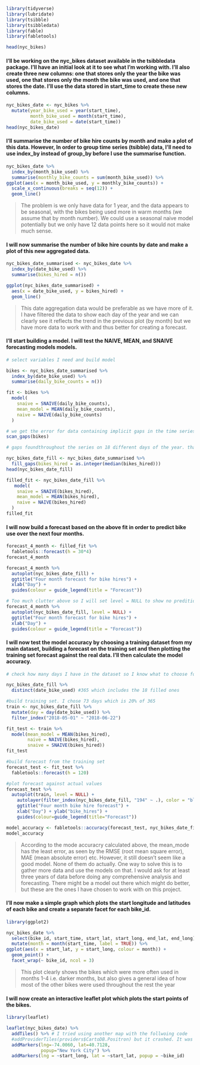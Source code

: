 


```r
library(tidyverse)
library(lubridate)
library(tsibble)
library(tsibbledata)
library(fable)
library(fabletools)
```


```r
head(nyc_bikes)
```


#### I'll be working on the nyc_bikes dataset available in the tsibbledata package. I'll have an initial look at it to see what I’m working with. I'll also create three new columns: one that stores only the year the bike was used, one that stores only the month the bike was used, and one that stores the date. I'll use the data stored in start_time to create these new columns.

```r
nyc_bikes_date <- nyc_bikes %>%
  mutate(year_bike_used = year(start_time),
         month_bike_used = month(start_time),
         date_bike_used = date(start_time))
head(nyc_bikes_date) 
```


#### I'll summarise the number of bike hire counts by month and make a plot of this data. However, In order to group time series (tsibble) data, I'll need to use index_by instead of group_by before I use the summarise function.


```r
nyc_bikes_date %>%
  index_by(month_bike_used) %>%
  summarise(monthly_bike_counts = sum(month_bike_used)) %>%
ggplot(aes(x = month_bike_used, y = monthly_bike_counts)) +
  scale_x_continuous(breaks = seq(12)) +
  geom_line()
```


> The problem is we only have data for 1 year, and the data appears to be seasonal, with the bikes being used more in warm months (we assume that by month number). We could use a seasonal naive model potentially but we only have 12 data points here so it would not make much sense.



#### I will now summarise the number of bike hire counts by date and make a plot of this new aggregated data.


```r
nyc_bikes_date_summarised <- nyc_bikes_date %>%
  index_by(date_bike_used) %>%
  summarise(bikes_hired = n())

ggplot(nyc_bikes_date_summarised) +
  aes(x = date_bike_used, y = bikes_hired) +
  geom_line()
```

> This date aggregation data would be preferable as we have more of it. I have filtered the data to show each day of the year and we can clearly see it reflects the trend in the previous plot (by month) but we have more data to work with and thus better for creating a forecast.


#### I'll start building a model. I will test the NAIVE, MEAN, and SNAIVE forecasting models models.


```r
# select variables I need and build model

bikes <- nyc_bikes_date_summarised %>%
  index_by(date_bike_used) %>%
  summarise(daily_bike_counts = n())

fit <- bikes %>%
  model(
    snaive = SNAIVE(daily_bike_counts),
    mean_model = MEAN(daily_bike_counts),
    naive = NAIVE(daily_bike_counts)
  )

```


```r
# we get the error for data containing implicit gaps in the time series. Let's see where these are.
scan_gaps(bikes)
```


```r
# gaps foundthroughout the series on 18 different days of the year. that is almost 3 weeks out of 52 so we can fill with the mean of the last observed value as the dates are not continuous, they are spread throughout the year. 

nyc_bikes_date_fill <- nyc_bikes_date_summarised %>%
  fill_gaps(bikes_hired = as.integer(median(bikes_hired)))
head(nyc_bikes_date_fill)
```


```r
filled_fit <- nyc_bikes_date_fill %>%
   model(
    snaive = SNAIVE(bikes_hired),
    mean_model = MEAN(bikes_hired),
    naive = NAIVE(bikes_hired)
  )
filled_fit
```




#### I will now build a forecast based on the above fit in order to predict bike use over the next four months. 

```r
forecast_4_month <- filled_fit %>%
  fabletools::forecast(h = 30*4)
forecast_4_month
```

```r
forecast_4_month %>%
  autoplot(nyc_bikes_date_fill) +
  ggtitle("Four month forecast for bike hires") +
  xlab("Day") +
  guides(colour = guide_legend(title = "Forecast"))
```


```r
# Too much clutter above so I will set level = NULL to show no predition intervals.
forecast_4_month %>%
  autoplot(nyc_bikes_date_fill, level = NULL) +
  ggtitle("Four month forecast for bike hires") +
  xlab("Day") +
  guides(colour = guide_legend(title = "Forecast"))
```



#### I will now test the model accuracy by choosing a training dataset from my main dataset, building a forecast on the training set and then plotting the training set forecast against the real data. I'll then calculate the model accuracy.



```r
# check how many days I have in the dataset so I know what to choose for the training dataset

nyc_bikes_date_fill %>%
  distinct(date_bike_used) #365 which includes the 18 filled ones
```



```r
#build training set. I chose 73 days which is 20% of 365
train <- nyc_bikes_date_fill %>%
  mutate(day = day(date_bike_used)) %>%
  filter_index("2018-05-01" ~ "2018-06-22")

fit_test <- train %>%
  model(mean_model = MEAN(bikes_hired),
        naive = NAIVE(bikes_hired),
        snaive = SNAIVE(bikes_hired))
fit_test
```


```r
#build forecast from the training set
forecast_test <- fit_test %>% 
  fabletools::forecast(h = 120)

#plot forecast against actual values
forecast_test %>%
  autoplot(train, level = NULL) +
    autolayer(filter_index(nyc_bikes_date_fill, "194" ~ .), color = "black") +
    ggtitle("Four month bike hire forecast") +
    xlab("Day") + ylab("bike_hires") +
    guides(colour=guide_legend(title="Forecast"))
```


```r
model_accuracy <- fabletools::accuracy(forecast_test, nyc_bikes_date_fill)
model_accuracy
```

> According to the mode accuracry calculated above, the mean_mode has the least error, as seen by the RMSE (root mean square error), MAE (mean absolute error) etc. However, it still doesn't seem like a good model. None of them do actually. One way to solve this is to gather more data and use the models on that. I would ask for at least three years of data before doing any comprehensive analysis and forecasting. There might be a model out there which might do better, but these are the ones I have chosen to work with on this project.




#### I'll now make a simple graph which plots the start longitude and latitudes of each bike and create a separate facet for each bike_id.



```r
library(ggplot2)

nyc_bikes_date %>%
  select(bike_id, start_time, start_lat, start_long, end_lat, end_long) %>%
  mutate(month = month(start_time, label = TRUE)) %>%
ggplot(aes(x = start_lat, y = start_long, colour = month)) +
  geom_point() +
  facet_wrap(~ bike_id, ncol = 3)

```


> This plot clearly shows the bikes which were more often used in months 1-4 i.e. darker months, but also gives a general idea of how most of the other bikes were used throughout the rest the year



#### I will now create an interactive leaflet plot which plots the start points of the bikes.

```r
library(leaflet)
```


```r
leaflet(nyc_bikes_date) %>%
  addTiles() %>% # I tried using another map with the follwoing code
  #addProviderTiles(providers$CartoDB.Positron) but it crashed. It was a cool one.
  addMarkers(lng=-74.0060, lat=40.7128,
             popup="New York City") %>%
  addMarkers(lng = ~start_long, lat = ~start_lat, popup = ~bike_id)
```


